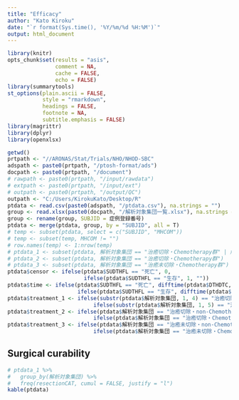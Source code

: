 ```yaml
---
title: "Efficacy"
author: "Kato Kiroku"
date: "`r format(Sys.time(), '%Y/%m/%d %H:%M')`"
output: html_document
---
```


```r
library(knitr)
opts_chunk$set(results = "asis",
               comment = NA,
               cache = FALSE,
               echo = FALSE)
library(summarytools)
st_options(plain.ascii = FALSE,
           style = "rmarkdown",
           headings = FALSE,
           footnote = NA,
           subtitle.emphasis = FALSE)
library(magrittr)
library(dplyr)
library(openxlsx)
```

```r
getwd()
prtpath <- "//ARONAS/Stat/Trials/NHO/NHOD-SBC"
adspath <- paste0(prtpath, "/ptosh-format/ads")
docpath <- paste0(prtpath, "/document")
# rawpath <- paste0(prtpath, "/input/rawdata")
# extpath <- paste0(prtpath, "/input/ext")
# outpath <- paste0(prtpath, "/output/QC")
outpath <- "C:/Users/KirokuKato/Desktop/R"
ptdata <- read.csv(paste0(adspath, "/ptdata.csv"), na.strings = "")
group <- read.xlsx(paste0(docpath, "/解析対象集団一覧.xlsx"), na.strings = "")
group <- rename(group, SUBJID = 症例登録番号)
ptdata <- merge(ptdata, group, by = "SUBJID", all = T)
# temp <- subset(ptdata, select = c("SUBJID", "MHCOM"))
# temp <- subset(temp, MHCOM != "")
# row.names(temp) <- 1:nrow(temp)
# ptdata_1 <- subset(ptdata, 解析対象集団 == "治癒切除・Chemotherapy群" | 解析対象集団 ==  "治癒切除・non-Chemotherapy群")
# ptdata_2 <- subset(ptdata, 解析対象集団 == "治癒切除・Chemotherapy群")
# ptdata_3 <- subset(ptdata, 解析対象集団 == "治癒未切除・Chemotherapy群")
ptdata$censor <- ifelse(ptdata$SUDTHFL == "死亡", 0,
                        ifelse(ptdata$SUDTHFL == "生存", 1, ""))
ptdata$time <- ifelse(ptdata$SUDTHFL == "死亡", difftime(ptdata$DTHDTC, ptdata$DIGDTC, units = c("days")),
                      ifelse(ptdata$SUDTHFL == "生存", difftime(ptdata$SURVDTC, ptdata$DIGDTC, units = c("days")), ""))
ptdata$treatment_1 <- ifelse(substr(ptdata$解析対象集団, 1, 4) == "治癒切除", "治癒切除",
                           ifelse(substr(ptdata$解析対象集団, 1, 5) == "治癒未切除", "治癒未切除", ""))
ptdata$treatment_2 <- ifelse(ptdata$解析対象集団 == "治癒切除・non-Chemotherapy群", "治癒切除・non-Chemotherapy群",
                           ifelse(ptdata$解析対象集団 == "治癒切除・Chemotherapy群", "治癒切除・Chemotherapy群", ""))
ptdata$treatment_3 <- ifelse(ptdata$解析対象集団 == "治癒未切除・non-Chemotherapy群", "治癒未切除・non-Chemotherapy群",
                           ifelse(ptdata$解析対象集団 == "治癒未切除・Chemotherapy群", "治癒未切除・Chemotherapy群", ""))
```

## Surgical curability
```r
# ptdata_1 %>%
#   group_by(解析対象集団) %>%
#   freq(resectionCAT, cumul = FALSE, justify = "l")
kable(ptdata)
```


